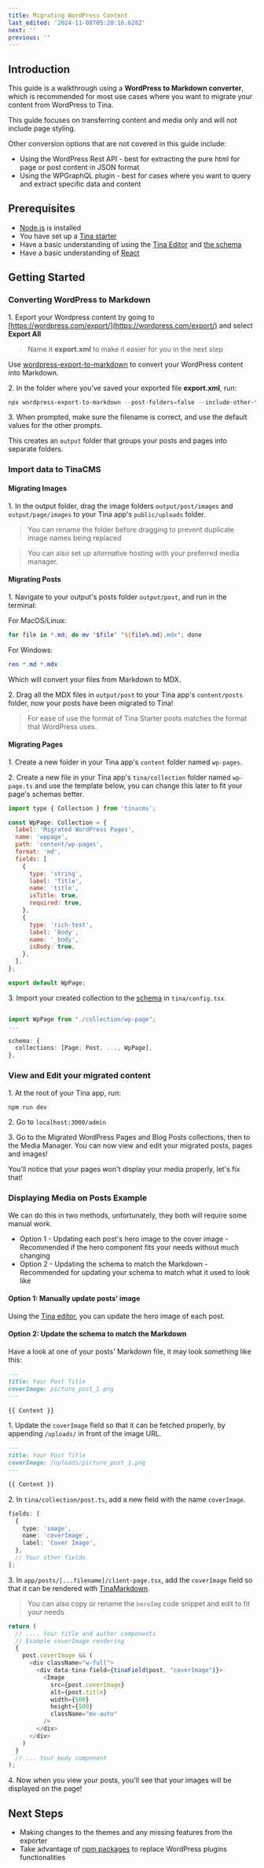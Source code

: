 ```yaml
---
title: Migrating WordPress Content
last_edited: '2024-11-08T05:20:16.628Z'
next: ''
previous: ''
---
```


## Introduction

This guide is a walkthrough using a **WordPress to Markdown converter**, which is recommended for most use cases where you want to migrate your content from WordPress to Tina.

This guide focuses on transferring content and media only and will not include page styling.

Other conversion options that are not covered in this guide include:

- Using the WordPress Rest API - best for extracting the pure html for page or post content in JSON format
- Using the WPGraphQL plugin - best for cases where you want to query and extract specific data and content

## Prerequisites

- [Node.js](https://nodejs.org/) is installed
- You have set up a [Tina starter](https://tina.io/docs/introduction/using-starter)
- Have a basic understanding of using the [Tina Editor](https://tina.io/docs/using-tina-editor) and [the schema](https://tina.io/docs/schema)
- Have a basic understanding of [React](https://react.dev/learn)

## Getting Started

### Converting WordPress to Markdown

1\. Export your Wordpress content by going to [https://wordpress.com/export/](https://wordpress.com/export/) and select **Export All**

> Name it **export.xml** to make it easier for you in the next step

Use [wordpress-export-to-markdown](https://github.com/lonekorean/wordpress-export-to-markdown) to convert your WordPress content into Markdown.

2\. In the folder where you've saved your exported file **export.xml**, run:

```powershell
npx wordpress-export-to-markdown --post-folders=false --include-other-types=true
```

3\. When prompted, make sure the filename is correct, and use the default values for the other prompts.

This creates an `output` folder that groups your posts and pages into separate folders.

### Import data to TinaCMS

#### Migrating Images

1\. In the output folder, drag the image folders `output/post/images` and `output/page/images` to your Tina app's `public/uploads` folder.

> You can rename the folder before dragging to prevent duplicate image names being replaced

> You can also set up alternative hosting with your preferred media manager.

#### Migrating Posts

1\. Navigate to your output's posts folder `output/post`, and run in the terminal:

For MacOS/Linux:

```powershell
for file in *.md; do mv "$file" "${file%.md}.mdx"; done
```

For Windows:

```powershell
ren *.md *.mdx
```

Which will convert your files from Markdown to MDX.

2\. Drag all the MDX files in `output/post` to your Tina app's `content/posts` folder, now your posts have been migrated to Tina!

> For ease of use the format of Tina Starter posts matches the format that WordPress uses.

#### Migrating Pages

<WarningCallout body="If you are having trouble with this step, feel free to contact a developer for assistance through our [Community Discord Server](https://discord.com/invite/zumN63Ybpf)." />

1\. Create a new folder in your Tina app's `content` folder named `wp-pages`.

2\. Create a new file in your Tina app's `tina/collection` folder named `wp-page.ts` and use the template below, you can change this later to fit your page's schemas better.

```javascript
import type { Collection } from 'tinacms';

const WpPage: Collection = {
  label: 'Migrated WordPress Pages',
  name: 'wppage',
  path: 'content/wp-pages',
  format: 'md',
  fields: [
    {
      type: 'string',
      label: 'Title',
      name: 'title',
      isTitle: true,
      required: true,
    },
    {
      type: 'rich-text',
      label: 'Body',
      name: '_body',
      isBody: true,
    },
  ],
};

export default WpPage;
```

3\. Import your created collection to the [schema](https://tina.io/docs/reference/schema) in `tina/config.tsx`.

```typescript

import WpPage from "./collection/wp-page";
...

schema: {
  collections: [Page, Post, ..., WpPage],
},
```

### View and Edit your migrated content

1\. At the root of your Tina app, run:

```powershell
npm run dev
```

2\. Go to `localhost:3000/admin`

3\. Go to the Migrated WordPress Pages and Blog Posts collections, then to the Media Manager. You can now view and edit your migrated posts, pages and images!

You'll notice that your pages won't display your media properly, let's fix that!

### Displaying Media on Posts Example

We can do this in two methods, unfortunately, they both will require some manual work.

- Option 1 - Updating each post's hero image to the cover image - Recommended if the hero component fits your needs without much changing
- Option 2 - Updating the schema to match the Markdown - Recommended for updating your schema to match what it used to look like

#### Option 1: Manually update posts' image

Using the [Tina editor](https://tina.io/docs/using-tina-editor), you can update the hero image of each post.

#### Option 2: Update the schema to match the Markdown

Have a look at one of your posts' Markdown file, it may look something like this:

```markdown
---
title: Your Post Title
coverImage: picture_post_1.png
---

{{ Content }}
```

1\. Update the `coverImage` field so that it can be fetched properly, by appending `/uploads/` in front of the image URL.

```markdown
---
title: Your Post Title
coverImage: /uploads/picture_post_1.png
---

{{ Content }}
```

2\. In `tina/collection/post.ts`, add a new field with the name `coverImage`.

```typescript
fields: [
  {
    type: 'image',
    name: 'coverImage',
    label: 'Cover Image',
  },
  // Your other fields
];
```

3\. In `app/posts/[...filename]/client-page.tsx`, add the `coverImage` field so that it can be rendered with [TinaMarkdown](https://tina.io/docs/editing/markdown#rendering-content-with-tinamarkdown).

> You can also copy or rename the `heroImg` code snippet and edit to fit your needs

```typescript
return (
  // .... Your title and author components
  // Example coverImage rendering
  {
    post.coverImage && (
      <div className="w-full">
        <div data-tina-field={tinaField(post, "coverImage")}>
          <Image
            src={post.coverImage}
            alt={post.title}
            width={500}
            height={500}
            className="mx-auto"
          />
        </div>
      </div>
    )
  }
  // ... Your body component
);
```

4\. Now when you view your posts, you'll see that your images will be displayed on the page!

## Next Steps

- Making changes to the themes and any missing features from the exporter
- Take advantage of [npm packages](https://www.npmjs.com/) to replace WordPress plugins functionalities
